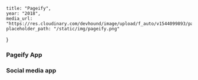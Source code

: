 	title: "Pageify",
	year: "2018",
	media_url: "https://res.cloudinary.com/devhound/image/upload/f_auto/v1544099893/pageify_qshu53.png",
	placeholder_path: "/static/img/pageify.png"
}


### Pageify App
### Social media app